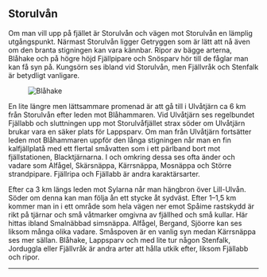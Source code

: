 
## Storulvån

Om man vill upp på fjället är Storulvån och vägen mot Storulvån en lämplig utgångspunkt. Närmast Storulvån ligger Getryggen som är lätt att nå även om den branta stigningen kan vara kännbar. Ripor av bägge arterna, Blåhake och på högre höjd Fjällpipare och Snösparv hör till de fåglar man kan få syn på. Kungsörn ses ibland vid Storulvån, men Fjällvråk och Stenfalk är betydligt vanligare.

<Figure caption="Blåhake. Foto Steve Dahlfors">
  <Image alt="Blåhake" src="/images/blahake_steve-dahlfors.jpg" />
</Figure>

En lite längre men lättsammare promenad är att gå till i Ulvåtjärn ca 6 km från Storulvån efter leden mot Blåhammaren. Vid Ulvåtjärn ses regelbundet Fjällabb och sluttningen upp mot Storulvåfjället strax söder om Ulvåtjärn brukar vara en säker plats för Lappsparv. Om man från Ulvåtjärn fortsätter leden mot Blåhammaren uppför den långa stigningen når man en fin kalfjällplatå med ett flertal småvatten som i ett pärlband bort mot fjällstationen, Blacktjärnarna. I och omkring dessa ses ofta änder och vadare som Alfågel, Skärsnäppa, Kärrsnäppa, Mosnäppa och Större strandpipare. Fjällripa och Fjällabb är andra karaktärsarter.

Efter ca 3 km längs leden mot Sylarna når man hängbron över Lill-Ulvån. Söder om denna kan man följa ån ett stycke åt sydväst. Efter 1–1,5 km kommer man in i ett område som hela vägen ner emot Spåime rastskydd är rikt på tjärnar och små våtmarker omgivna av fjällhed och små kullar. Här hittas ibland Smalnäbbad simsnäppa. Alfågel, Bergand, Sjöorre kan ses liksom många olika vadare. Småspoven är en vanlig syn medan Kärrsnäppa ses mer sällan. Blåhake, Lappsparv och med lite tur någon Stenfalk, Jorduggla eller Fjällvråk är andra arter att hålla utkik efter, liksom Fjällabb och ripor.

---

<GuidesGrid exclude="storulvan" />
